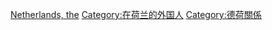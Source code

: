 [[Category:在外國的德國人|Netherlands, the]]
[[Category:在荷兰的外国人|Category:在荷兰的外国人]]
[[Category:德荷關係|Category:德荷關係]]